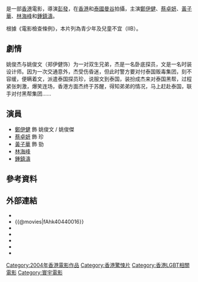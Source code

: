 {{noteTA
|T=zh:阿孖有難;zh-hans:阿孖有难;zh-cn:妙探双雄;zh-hk:阿孖有難;zh-tw:阿孖有難;
}}
{{Infobox Film
| name               = 阿孖有難
| original_name      = ''{{lang|en|Leave Me Alone}}''
| image              = Leave_Me_Alone_DVD.jpg
| caption            = 《阿孖有難》香港版DVD影碟封面
| director           = [[彭發|彭　發]]
| producer           = [[彭氏兄弟|彭氏兄弟]]
| producer_2         = {{lang|en|Pramote Wongviwatchai}}<br>錢江漢<br>{{lang|en|Tamaraks Kamutamanochya}}
| story              = 
| writer             = 彭發<br>龍華琛<br>彭正熙
| starring           = [[鄭伊健|鄭伊健]]<br>[[蔡卓妍|蔡卓妍]]<br>[[黃子華|黃子華]]<br>[[林海峰_(香港)|林海峰]]<br>[[鍾鎮濤|鍾鎮濤]]
| music              = {{lang|en|Jaynot Permisith}}<br>{{lang|en|Jadet Chawong}}
| cinematography     = {{lang|en|Vichen Reunvichayakul}}
| editing            = 彭正熙
| production_company = 寰宇娛樂有限公司<br>{{lang|en|Magic Head Film Production}}
| distributor        = 
| released           = {{flagicon|Hong Kong}}　{{film date|2004|11|18}}
| runtime            = 97 分鐘
| country            = {{香港電影產地}}
| language           = [[粵語|粵語]]、[[泰語|泰語]]
| budget             = 
| imdb_id            = tt0440016
| hk_name = 阿孖有難
| cn_name = 妙探双雄
}}
{{engname|《阿孖有難》|''Leave Me Alone''}}是一部[[香港|香港]]電影，導演[[彭發|彭發]]，在[[香港|香港]]和[[泰國|泰國]][[曼谷|曼谷]]拍攝，主演[[鄭伊健|鄭伊健]]、[[蔡卓妍|蔡卓妍]]、[[黃子華|黃子華]]、[[林海峰_(香港)|林海峰]]和[[鍾鎮濤|鍾鎮濤]]。

根據《電影檢查條例》，本片列為青少年及兒童不宜（IIB）。

==劇情==
姚俊杰与姚俊文（郑伊健饰）为一对双生兄弟，杰是一名卧底探员，文是一名时装设计师。因为一次交通意外，杰受伤昏迷，但此时警方要对付泰国贩毒集团，刻不容缓，便瞒着文，派遣泰国探员珍，说服文到泰国，装扮成杰来对泰国黑帮，过程紧张刺激，爆笑连场，香港方面杰终于苏醒，得知弟弟的情况，马上赶赴泰国，联手对付黑帮集团……

==演員==
*[[鄭伊健|鄭伊健]] 飾 姚俊文 / 姚俊傑
*[[蔡卓妍|蔡卓妍]] 飾 珍
*[[黃子華|黃子華]] 飾 勁
*[[林海峰_(香港)|林海峰]]
*[[鍾鎮濤|鍾鎮濤]]

== 參考資料 ==
{{reflist}}

== 外部連結 ==
* {{hkmdb title|10721}}
* {{@movies|fAhk40440016}}
* {{Mtime|19080}}
* {{douban}}
* {{rotten-tomatoes|ah-ma-yau-nan-leave-me-alone}}
* {{Amg movie|318913}}
* {{imdb title|0440016}}

{{HK-movie-stub}}
{{DEFAULTSORT:Leave me alone}}
[[Category:2004年香港電影作品|Category:2004年香港電影作品]]
[[Category:香港驚悚片|Category:香港驚悚片]]
[[Category:香港LGBT相關電影|Category:香港LGBT相關電影]]
[[Category:寰宇電影|Category:寰宇電影]]